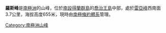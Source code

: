 {{coord|62|2|S|58|12|W|display=title}}

'''羅斯峰'''是[[南極洲|南極洲]]的山峰，位於[[南設得蘭群島|南設得蘭群島]]的[[喬治王島|喬治王島]]中部，處於[[雷亞峰|雷亞峰]]西南面3.7公里，海拔高度655米，現時由[[南極條約體系|南極條約體系]]管理。

{{Antarctica-geo-stub}}
[[Category:南極洲山峰|Category:南極洲山峰]]